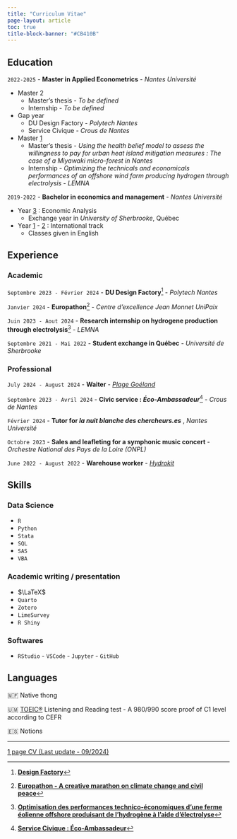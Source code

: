 ```yaml
---
title: "Curriculum Vitae"
page-layout: article
toc: true
title-block-banner: "#CB410B"
---
```


## Education

`2022-2025` - **Master in Applied Econometrics** - *Nantes Université*

-   Master 2
    -   Master's thesis - *To be defined*
    -   Internship - *To be defined*
-   Gap year
    -   DU Design Factory - *Polytech Nantes*
    -   Service Civique - *Crous de Nantes*
-   Master [1](documents/Relevé%20de%20notes%202022-2023.pdf)
    -   Master's thesis - *Using the health belief model to assess the willingness to pay for urban heat island mitigation measures : The case of a Miyawaki micro-forest in Nantes*
    -   Internship - *Optimizing the technicals and economicals performances of an offshore wind farm producing hydrogen through electrolysis* - *LEMNA*

`2019-2022` - **Bachelor in economics and management** - *Nantes Université*

-   Year [3](documents/Document%20officiel%202022-06-07.pdf) : Economic Analysis
    -   Exchange year in *University of Sherbrooke*, Québec
-   Year [1](documents/Relevé%20de%20notes%202019-2020.pdf) - [2](documents/Relevé%20de%20notes%202020-2021.pdf) : International track
    -   Classes given in English

## Experience

### Academic

`Septembre 2023 - Février 2024` - **DU Design Factory**[^1] - *Polytech Nantes*

[^1]: [**Design Factory**](posts/design_factory/index.qmd)

`Janvier 2024` - **Europathon**[^2] - *Centre d'excellence Jean Monnet UniPaix*

[^2]: [**Europathon - A creative marathon on climate change and civil peace**](posts/europathon/index.qmd)

`Juin 2023 - Aout 2024` - **Research internship on hydrogene production through electrolysis**[^3] - *LEMNA*

[^3]: [**Optimisation des performances technico-économiques d’une ferme éolienne offshore produisant de l’hydrogène à l’aide d’électrolyse**](posts/lemna_M1/index.qmd)

`Septembre 2021 - Mai 2022` - **Student exchange in Québec** - *Université de Sherbrooke*

### Professional

`July 2024 - August 2024` - **Waiter** - [*Plage Goéland*](https://www.plagegoeland.com/)

`Septembre 2023 - Avril 2024` - **Civic service : *Éco-Ambassadeur***[^4] - *Crous de Nantes*

[^4]: [**Service Civique : Éco-Ambassadeur**](posts/service_civique/index.qmd)

`Février 2024` - **Tutor for *la nuit blanche des chercheurs.es*** , *Nantes Université*

`Octobre 2023` - **Sales and leafleting for a symphonic music concert** - *Orchestre National des Pays de la Loire (ONPL)*

`June 2022 - August 2022` - **Warehouse worker** - [*Hydrokit*](https://www.hydrokit.com/)

## Skills

### Data Science

-   `R`
-   `Python`
-   `Stata`
-   `SQL`
-   `SAS`
-   `VBA`

### Academic writing / presentation

-   $\LaTeX$
-   `Quarto`
-   `Zotero`
-   `LimeSurvey`
-   `R Shiny`

### Softwares

-   `RStudio` - `VSCode` - `Jupyter` - `GitHub`

## Languages

🇲🇫 Native thong

🇺🇲 [TOEIC®](documents/TOEIC%20Digital%20Score%20Report.pdf) Listening and Reading test - A 980/990 score proof of C1 level according to CEFR

🇪🇸 Notions

------------------------------------------------------------------------

[1 page CV (Last update - 09/2024)](documents/academic_cv.pdf)
